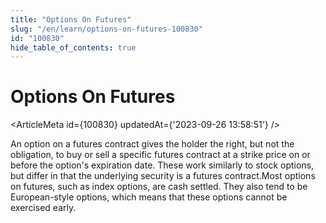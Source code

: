 ```yaml
---
title: "Options On Futures"
slug: "/en/learn/options-on-futures-100830"
id: "100830"
hide_table_of_contents: true
---
```



# Options On Futures

<ArticleMeta id={100830} updatedAt={'2023-09-26 13:58:51'} />
<div className='border-solid border-b border-t-0 my-4 border-[var(--ifm-color-gray-300)]' />

An option on a futures contract gives the holder the right, but not the obligation, to buy or sell a specific futures contract at a strike price on or before the option's expiration date. These work similarly to stock options, but differ in that the underlying security is a futures contract.Most options on futures, such as index options, are cash settled. They also tend to be European-style options, which means that these options cannot be exercised early.
